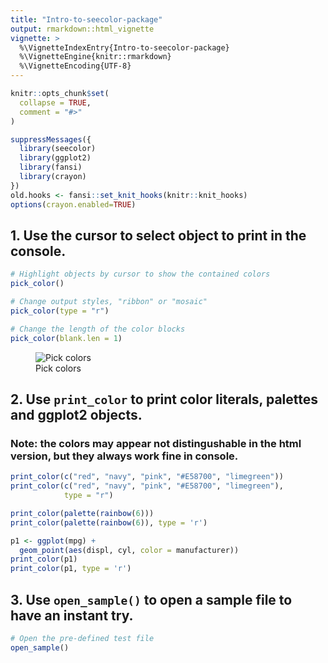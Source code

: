 ```yaml
---
title: "Intro-to-seecolor-package"
output: rmarkdown::html_vignette
vignette: >
  %\VignetteIndexEntry{Intro-to-seecolor-package}
  %\VignetteEngine{knitr::rmarkdown}
  %\VignetteEncoding{UTF-8}
---
```


```r
knitr::opts_chunk$set(
  collapse = TRUE,
  comment = "#>"
)
```


```r
suppressMessages({
  library(seecolor)
  library(ggplot2)
  library(fansi)
  library(crayon)
})
old.hooks <- fansi::set_knit_hooks(knitr::knit_hooks)
options(crayon.enabled=TRUE)
```

## 1. Use the cursor to select object to print in the console.

```r
# Highlight objects by cursor to show the contained colors
pick_color()

# Change output styles, "ribbon" or "mosaic"
pick_color(type = "r")

# Change the length of the color blocks
pick_color(blank.len = 1)
```

![Pick colors](https://raw.githubusercontent.com/lovestat/seecolor/master/man/figures/2.gif)

## 2. Use `print_color` to print color literals, palettes and ggplot2 objects.

### Note: the colors may appear not distingushable in the html version, but they always work fine in console.

```r
print_color(c("red", "navy", "pink", "#E58700", "limegreen"))
print_color(c("red", "navy", "pink", "#E58700", "limegreen"), 
            type = "r")

print_color(palette(rainbow(6)))
print_color(palette(rainbow(6)), type = 'r')

p1 <- ggplot(mpg) +
  geom_point(aes(displ, cyl, color = manufacturer))
print_color(p1)
print_color(p1, type = 'r')
```


## 3. Use `open_sample()` to open a sample file to have an instant try.

```r
# Open the pre-defined test file
open_sample()
```

